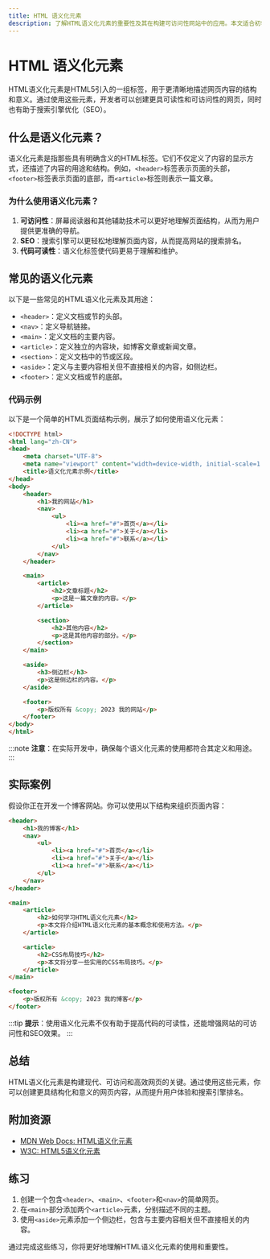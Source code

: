 ```yaml
---
title: HTML 语义化元素
description: 了解HTML语义化元素的重要性及其在构建可访问性网站中的应用。本文适合初学者，包含代码示例和实际案例。
---
```


# HTML 语义化元素

HTML语义化元素是HTML5引入的一组标签，用于更清晰地描述网页内容的结构和意义。通过使用这些元素，开发者可以创建更具可读性和可访问性的网页，同时也有助于搜索引擎优化（SEO）。

## 什么是语义化元素？

语义化元素是指那些具有明确含义的HTML标签。它们不仅定义了内容的显示方式，还描述了内容的用途和结构。例如，`<header>`标签表示页面的头部，`<footer>`标签表示页面的底部，而`<article>`标签则表示一篇文章。

### 为什么使用语义化元素？

1. **可访问性**：屏幕阅读器和其他辅助技术可以更好地理解页面结构，从而为用户提供更准确的导航。
2. **SEO**：搜索引擎可以更轻松地理解页面内容，从而提高网站的搜索排名。
3. **代码可读性**：语义化标签使代码更易于理解和维护。

## 常见的语义化元素

以下是一些常见的HTML语义化元素及其用途：

- `<header>`：定义文档或节的头部。
- `<nav>`：定义导航链接。
- `<main>`：定义文档的主要内容。
- `<article>`：定义独立的内容块，如博客文章或新闻文章。
- `<section>`：定义文档中的节或区段。
- `<aside>`：定义与主要内容相关但不直接相关的内容，如侧边栏。
- `<footer>`：定义文档或节的底部。

### 代码示例

以下是一个简单的HTML页面结构示例，展示了如何使用语义化元素：

```html
<!DOCTYPE html>
<html lang="zh-CN">
<head>
    <meta charset="UTF-8">
    <meta name="viewport" content="width=device-width, initial-scale=1.0">
    <title>语义化元素示例</title>
</head>
<body>
    <header>
        <h1>我的网站</h1>
        <nav>
            <ul>
                <li><a href="#">首页</a></li>
                <li><a href="#">关于</a></li>
                <li><a href="#">联系</a></li>
            </ul>
        </nav>
    </header>

    <main>
        <article>
            <h2>文章标题</h2>
            <p>这是一篇文章的内容。</p>
        </article>

        <section>
            <h2>其他内容</h2>
            <p>这是其他内容的部分。</p>
        </section>
    </main>

    <aside>
        <h3>侧边栏</h3>
        <p>这是侧边栏的内容。</p>
    </aside>

    <footer>
        <p>版权所有 &copy; 2023 我的网站</p>
    </footer>
</body>
</html>
```

:::note
**注意**：在实际开发中，确保每个语义化元素的使用都符合其定义和用途。
:::

## 实际案例

假设你正在开发一个博客网站。你可以使用以下结构来组织页面内容：

```html
<header>
    <h1>我的博客</h1>
    <nav>
        <ul>
            <li><a href="#">首页</a></li>
            <li><a href="#">关于</a></li>
            <li><a href="#">联系</a></li>
        </ul>
    </nav>
</header>

<main>
    <article>
        <h2>如何学习HTML语义化元素</h2>
        <p>本文将介绍HTML语义化元素的基本概念和使用方法。</p>
    </article>

    <article>
        <h2>CSS布局技巧</h2>
        <p>本文将分享一些实用的CSS布局技巧。</p>
    </article>
</main>

<footer>
    <p>版权所有 &copy; 2023 我的博客</p>
</footer>
```

:::tip
**提示**：使用语义化元素不仅有助于提高代码的可读性，还能增强网站的可访问性和SEO效果。
:::

## 总结

HTML语义化元素是构建现代、可访问和高效网页的关键。通过使用这些元素，你可以创建更具结构化和意义的网页内容，从而提升用户体验和搜索引擎排名。

## 附加资源

- [MDN Web Docs: HTML语义化元素](https://developer.mozilla.org/zh-CN/docs/Web/HTML/Element)
- [W3C: HTML5语义化元素](https://www.w3.org/TR/html5/semantics.html)

## 练习

1. 创建一个包含`<header>`、`<main>`、`<footer>`和`<nav>`的简单网页。
2. 在`<main>`部分添加两个`<article>`元素，分别描述不同的主题。
3. 使用`<aside>`元素添加一个侧边栏，包含与主要内容相关但不直接相关的内容。

通过完成这些练习，你将更好地理解HTML语义化元素的使用和重要性。